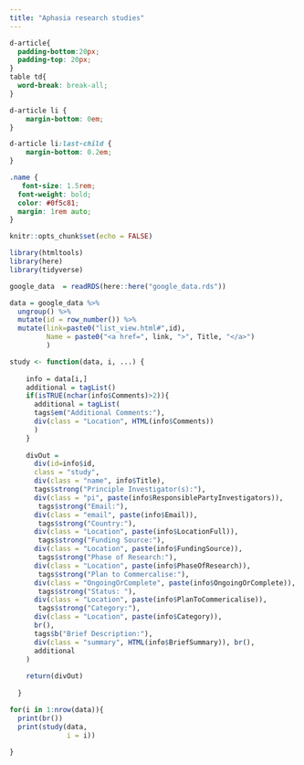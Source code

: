 ```yaml
---
title: "Aphasia research studies"
---
```


<link href="https://fonts.googleapis.com/icon?family=Material+Icons" rel="stylesheet">
      
```css
d-article{
  padding-bottom:20px;
  padding-top: 20px;
}
table td{ 
  word-break: break-all;
}

d-article li {
    margin-bottom: 0em;
}

d-article li:last-child {
    margin-bottom: 0.2em;
}

.name {
   font-size: 1.5rem;
  font-weight: bold;
  color: #0f5c81;
  margin: 1rem auto;
}

```



```r

knitr::opts_chunk$set(echo = FALSE)

library(htmltools)
library(here)
library(tidyverse)

google_data  = readRDS(here::here("google_data.rds"))

data = google_data %>%
  ungroup() %>%
  mutate(id = row_number()) %>%
  mutate(link=paste0("list_view.html#",id),
         Name = paste0("<a href=", link, ">", Title, "</a>")
         )
```




```r

study <- function(data, i, ...) {
  
    info = data[i,]
    additional = tagList()
    if(isTRUE(nchar(info$Comments)>2)){
      additional = tagList(
      tags$em("Additional Comments:"),
      div(class = "Location", HTML(info$Comments))
      )
    }
  
    divOut = 
      div(id=info$id,
      class = "study",
      div(class = "name", info$Title),
      tags$strong("Principle Investigator(s):"),
      div(class = "pi", paste(info$ResponsiblePartyInvestigators)),
       tags$strong("Email:"),
      div(class = "email", paste(info$Email)),
       tags$strong("Country:"),
      div(class = "Location", paste(info$LocationFull)), 
       tags$strong("Funding Source:"),
      div(class = "Location", paste(info$FundingSource)), 
       tags$strong("Phase of Research:"),
      div(class = "Location", paste(info$PhaseOfResearch)), 
       tags$strong("Plan to Commercalise:"),
      div(class = "OngoingOrComplete", paste(info$OngoingOrComplete)),
       tags$strong("Status: "),
      div(class = "Location", paste(info$PlanToCommericalise)), 
       tags$strong("Category:"),
      div(class = "Location", paste(info$Category)), 
      br(),
      tags$b("Brief Description:"),
      div(class = "summary", HTML(info$BriefSummary)), br(),
      additional
    ) 
    
    return(divOut)
  
  }


```

```r

for(i in 1:nrow(data)){
  print(br())
  print(study(data,
              i = i))
  
}
```



    
    
